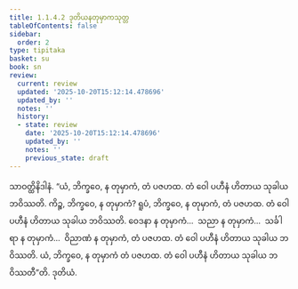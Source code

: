 ```yaml
---
title: 1.1.4.2 ဒုတိယနတုမှာကသုတ္တ
tableOfContents: false
sidebar:
  order: 2
type: tipitaka
basket: su
book: sn
review:
  current: review
  updated: '2025-10-20T15:12:14.478696'
  updated_by: ''
  notes: ''
  history:
  - state: review
    date: '2025-10-20T15:12:14.478696'
    updated_by: ''
    notes: ''
    previous_state: draft
---
```



<DynamicBreadcrumb />


<ReviewStatus review={frontmatter.review} showDetails={true} />

<HypothesisAnnotation frontmatter={frontmatter} />

<Division number="34" book="sn" e="ch" v="18" p="284">

<Paragraph number="157" book="sn">
သာဝတ္ထိနိဒါနံ. “ယံ, ဘိက္ခဝေ, န တုမှာကံ, တံ ပဇဟထ. တံ ဝေါ ပဟီနံ ဟိတာယ သုခါယ ဘဝိဿတိ. ကိဉ္စ, ဘိက္ခဝေ, န တုမှာကံ? ရူပံ, ဘိက္ခဝေ, န တုမှာကံ, တံ ပဇဟထ. တံ ဝေါ ပဟီနံ ဟိတာယ သုခါယ ဘဝိဿတိ. ဝေဒနာ န တုမှာကံ…  သညာ န တုမှာကံ…  သင်္ခါရာ န တုမှာကံ…  ဝိညာဏံ န တုမှာကံ, တံ ပဇဟထ. တံ ဝေါ ပဟီနံ ဟိတာယ သုခါယ ဘဝိဿတိ. ယံ, ဘိက္ခဝေ, န တုမှာကံ တံ ပဇဟထ. တံ ဝေါ ပဟီနံ ဟိတာယ သုခါယ ဘဝိဿတီ”တိ.

</Paragraph>
</Division>

<Paragraph number="158" type="center" book="sn">
ဒုတိယံ.
</Paragraph>